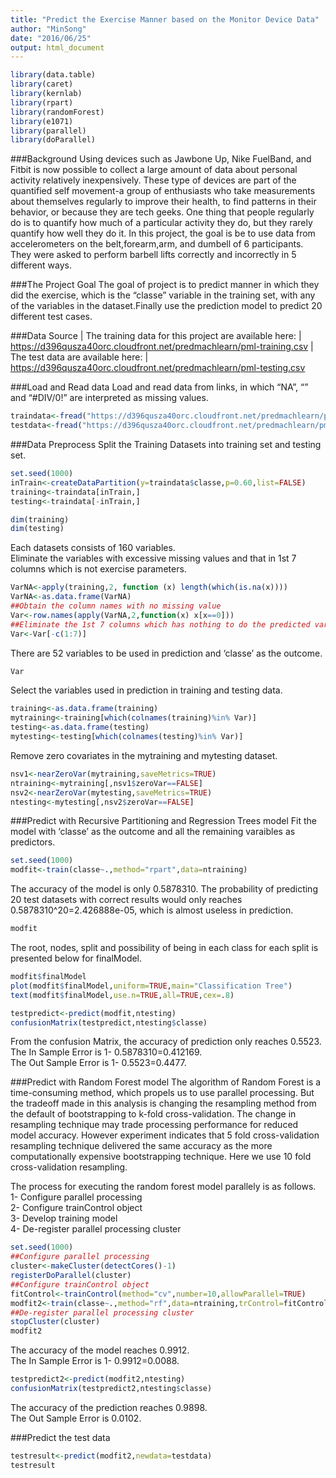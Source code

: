 ---
title: "Predict the Exercise Manner based on the Monitor Device Data"
author: "MinSong"
date: "2016/06/25"
output: html_document
---

```{r setup, include=FALSE}

library(data.table)
library(caret)
library(kernlab)
library(rpart)
library(randomForest)
library(e1071)
library(parallel)
library(doParallel)
```
###Background
Using devices such as Jawbone Up, Nike FuelBand, and Fitbit is now possible to collect a large amount of data about personal activity relatively inexpensively. These type of devices are part of the quantified self movement-a group of enthusiasts who take measurements about themselves regularly to improve their health, to find patterns in their behavior, or because they are tech geeks. One thing that people regularly do is to quantify how much of a particular activity they do, but they rarely quantify how well they do it. In this project, the goal is be to use data from accelerometers on the belt,forearm,arm, and dumbell of 6 participants. They were asked to perform barbell lifts correctly and incorrectly in 5 different ways. 

###The Project Goal
The goal of project is to predict manner in which they did the exercise, which is the "classe" variable in the training set, with any of the variables in the dataset.Finally use the prediction model to predict 20 different test cases.

###Data Source
| The training data for this project are available here:
| [https://d396qusza40orc.cloudfront.net/predmachlearn/pml-training.csv](https://d396qusza40orc.cloudfront.net/predmachlearn/pml-training.csv)
| The test data are available here:
| [https://d396qusza40orc.cloudfront.net/predmachlearn/pml-testing.csv](https://d396qusza40orc.cloudfront.net/predmachlearn/pml-testing.csv)

###Load and Read data
Load and read data from links, in which "NA", "" and "#DIV/0!" are interpreted as missing values.
```{r cache=TRUE}
traindata<-fread("https://d396qusza40orc.cloudfront.net/predmachlearn/pml-training.csv",na.strings=c("NA","","#DIV/0!"))
testdata<-fread("https://d396qusza40orc.cloudfront.net/predmachlearn/pml-testing.csv",na.strings=c("NA","","#DIV/0!"))
```
###Data Preprocess
Split the Training Datasets into training set and testing set.
```{r}
set.seed(1000)
inTrain<-createDataPartition(y=traindata$classe,p=0.60,list=FALSE)
training<-traindata[inTrain,]
testing<-traindata[-inTrain,]
```

```{r}
dim(training) 
dim(testing)
```
| Each datasets consists of 160 variables.
| Eliminate the variables with excessive missing values and that in 1st 7 columns which is not exercise parameters.
```{r}
VarNA<-apply(training,2, function (x) length(which(is.na(x))))
VarNA<-as.data.frame(VarNA)
##Obtain the column names with no missing value
Var<-row.names(apply(VarNA,2,function(x) x[x==0]))
##Eliminate the 1st 7 columns which has nothing to do the predicted variable 'classe'
Var<-Var[-c(1:7)]
```
| There are 52 variables to be used in prediction and 'classe' as the outcome. 
```{r}
Var
```
| Select the variables used in prediction in training and testing data.
```{r}
training<-as.data.frame(training)
mytraining<-training[which(colnames(training)%in% Var)]
testing<-as.data.frame(testing)
mytesting<-testing[which(colnames(testing)%in% Var)]
```
| Remove zero covariates in the mytraining and mytesting dataset.
```{r}
nsv1<-nearZeroVar(mytraining,saveMetrics=TRUE)
ntraining<-mytraining[,nsv1$zeroVar==FALSE]
nsv2<-nearZeroVar(mytesting,saveMetrics=TRUE)
ntesting<-mytesting[,nsv2$zeroVar==FALSE]
```
###Predict with Recursive Partitioning and Regression Trees model
Fit the model with 'classe' as the outcome and all the remaining varaibles as predictors.
```{r}
set.seed(1000)
modfit<-train(classe~.,method="rpart",data=ntraining)
```
The accuracy of the model is only 0.5878310. The probability of predicting 20 test datasets with correct results would only reaches 0.5878310^20=2.426888e-05, which is almost useless in prediction.
```{r}
modfit
```
The root, nodes, split and possibility of being in each class for each split is presented below for finalModel. 
```{r}
modfit$finalModel
plot(modfit$finalModel,uniform=TRUE,main="Classification Tree")
text(modfit$finalModel,use.n=TRUE,all=TRUE,cex=.8)
```

```{r}
testpredict<-predict(modfit,ntesting)
confusionMatrix(testpredict,ntesting$classe)
```
| From the confusion Matrix, the accuracy of prediction only reaches  0.5523.
| The In Sample Error is 1- 0.5878310=0.412169.
| The Out Sample Error is 1- 0.5523=0.4477.

###Predict with Random Forest model
The algorithm of Random Forest is a time-consuming method, which propels us to use parallel processing. But the tradeoff made in this analysis is changing the resampling method from the default of bootstrapping to k-fold cross-validation. The change in resampling technique may trade processing performance for reduced model accuracy. However experiment indicates that 5 fold cross-validation resampling technique delivered the same accuracy as the more computationally expensive bootstrapping technique. Here we use 10 fold cross-validation resampling.

| The process for executing the random forest model parallely is as follows.
| 1- Configure parallel processing
| 2- Configure trainControl object
| 3- Develop training model
| 4- De-register parallel processing cluster
```{r cache=TRUE}
set.seed(1000)
##Configure parallel processing
cluster<-makeCluster(detectCores()-1)
registerDoParallel(cluster)
##Configure trainControl object
fitControl<-trainControl(method="cv",number=10,allowParallel=TRUE)
modfit2<-train(classe~.,method="rf",data=ntraining,trControl=fitControl)
##De-register parallel processing cluster
stopCluster(cluster)
modfit2
```
| The accuracy of the model reaches  0.9912.
| The In Sample Error is 1- 0.9912=0.0088.

```{r cache=TRUE}
testpredict2<-predict(modfit2,ntesting)
confusionMatrix(testpredict2,ntesting$classe)
```
| The accuracy of the prediction reaches 0.9898.
| The Out Sample Error is 0.0102.

###Predict the test data
```{r }
testresult<-predict(modfit2,newdata=testdata)
testresult
```


